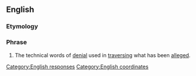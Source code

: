 ==English==

===Etymology===
{{etyl|la|en}} {{term|absque||lang=la|without}} {{term|hoc||lang=la|this}}

===Phrase===
{{infl|en|phrase|head=[[absque]] [[hoc]]}}

# {{legal}} The technical words of [[denial]] used in [[traversing]] what has been [[alleged]].

[[Category:English responses]]
[[Category:English coordinates]]